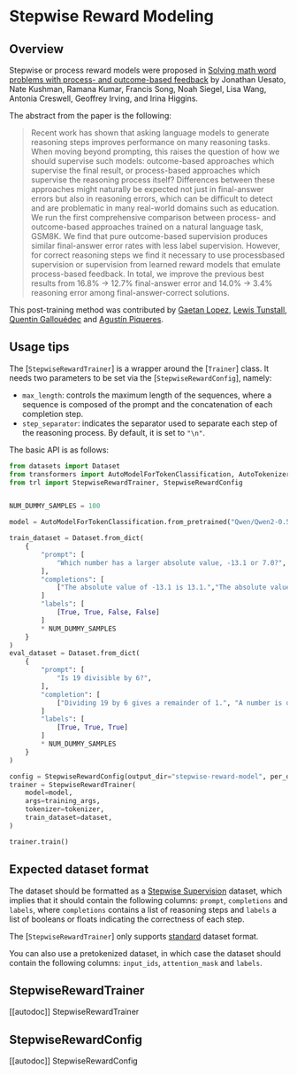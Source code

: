 # Stepwise Reward Modeling

## Overview

Stepwise or process reward models were proposed in [Solving math word problems with process- and outcome-based feedback](https://huggingface.co/papers/2211.14275) by Jonathan Uesato, Nate Kushman, Ramana Kumar, Francis Song, Noah Siegel, Lisa Wang, Antonia Creswell, Geoffrey Irving, and Irina Higgins.

The abstract from the paper is the following:

> Recent work has shown that asking language models to generate reasoning steps improves performance on many reasoning tasks. When moving beyond prompting, this raises the question of how we should supervise such models: outcome-based approaches which supervise the final result, or process-based approaches which supervise the reasoning process itself? Differences between these approaches might naturally be expected not just in final-answer errors but also in reasoning errors, which can be difficult to detect and are problematic in many real-world domains such as education. We run the first comprehensive comparison between process- and outcome-based approaches trained on a natural language task, GSM8K. We find that pure outcome-based supervision produces similar final-answer error rates with less label supervision. However, for correct reasoning steps we find it necessary to use processbased supervision or supervision from learned reward models that emulate process-based feedback. In total, we improve the previous best results from 16.8% → 12.7% final-answer error and 14.0% → 3.4% reasoning error among final-answer-correct solutions.

This post-training method was contributed by [Gaetan Lopez](https://github.com/gaetanlop), [Lewis Tunstall](https://huggingface.co/lewtun), [Quentin Gallouédec](https://huggingface.co/qgallouedec) and [Agustín Piqueres](https://huggingface.co/plaguss).

## Usage tips  

The [`StepwiseRewardTrainer`] is a wrapper around the [`Trainer`] class. It needs two parameters to be set via the [`StepwiseRewardConfig`], namely:
* `max_length`: controls the maximum length of the sequences, where a sequence is composed of the prompt and the concatenation of each completion step.
* `step_separator`: indicates the separator used to separate each step of the reasoning process. By default, it is set to `"\n"`.

The basic API is as follows:

```python
from datasets import Dataset
from transformers import AutoModelForTokenClassification, AutoTokenizer
from trl import StepwiseRewardTrainer, StepwiseRewardConfig


NUM_DUMMY_SAMPLES = 100

model = AutoModelForTokenClassification.from_pretrained("Qwen/Qwen2-0.5B-Instruct", num_labels=2)

train_dataset = Dataset.from_dict(
    {
        "prompt": [
            "Which number has a larger absolute value, -13.1 or 7.0?",
        ],
        "completions": [
            ["The absolute value of -13.1 is 13.1.","The absolute value of 7.0 is 7.0", "7.0 is larger than 13.1.", "Hence, in absolute value, 7.0 is larger than -13.1."]
        ]
        "labels": [
            [True, True, False, False]
        ]
        * NUM_DUMMY_SAMPLES
    }
)
eval_dataset = Dataset.from_dict(
    {
        "prompt": [
            "Is 19 divisible by 6?",
        ],
        "completion": [
            ["Dividing 19 by 6 gives a remainder of 1.", "A number is divisible by another number if the division results in no remainder.", "Hence, 19 is not divisible by 6."]
        ]
        "labels": [
            [True, True, True]
        ]
        * NUM_DUMMY_SAMPLES
    }
)

config = StepwiseRewardConfig(output_dir="stepwise-reward-model", per_device_train_batch_size=1, max_length=512, step_separator="\n")
trainer = StepwiseRewardTrainer(
    model=model,
    args=training_args,
    tokenizer=tokenizer,
    train_dataset=dataset,
)

trainer.train()
```

## Expected dataset format

The dataset should be formatted as a [Stepwise Supervision](dataset_formats#stepwise-supervision) dataset, which implies that it should contain the following columns: `prompt`, `completions` and `labels`, where `completions` contains a list of reasoning steps and `labels` a list of booleans or floats indicating the correctness of each step.

The [`StepwiseRewardTrainer`] only supports [standard](dataset_formats#standard) dataset format.

You can also use a pretokenized dataset, in which case the dataset should contain the following columns: `input_ids`, `attention_mask` and `labels`.

## StepwiseRewardTrainer

[[autodoc]] StepwiseRewardTrainer

## StepwiseRewardConfig

[[autodoc]] StepwiseRewardConfig
